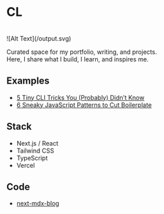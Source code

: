 <h1 className="text-4xl md:text-5xl mb-2 font-medium">CL</h1>

<br />
![Alt Text](/output.svg)


Curated space for my portfolio, writing, and projects. \
Here, I share what I build, I learn, and inspires me.

## Examples

- [5 Tiny CLI Tricks You (Probably) Didn’t Know](/content/1)
- [6 Sneaky JavaScript Patterns to Cut Boilerplate](/content/2)


## Stack

- Next.js / React
- Tailwind CSS
- TypeScript
- Vercel

## Code

- [next-mdx-blog](https://github.com/leerob/next-mdx-blog)
